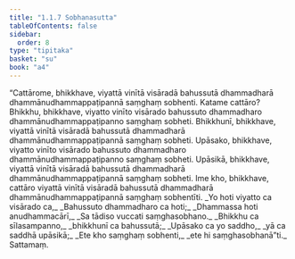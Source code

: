```yaml
---
title: "1.1.7 Sobhanasutta"
tableOfContents: false
sidebar:
  order: 8
type: "tipitaka"
basket: "su"
book: "a4"
---
```



<DynamicBreadcrumb />

<Division number="7" book="a4" bookNo="15" page="314">

<Paragraph number="44" book="a4">
“Cattārome, bhikkhave, viyattā vinītā visāradā bahussutā dhammadharā dhammānudhammappaṭipannā saṃghaṃ sobhenti. Katame cattāro? Bhikkhu, bhikkhave, viyatto vinīto visārado bahussuto dhammadharo dhammānudhammappaṭipanno saṃghaṃ sobheti. Bhikkhunī, bhikkhave, viyattā vinītā visāradā bahussutā dhammadharā dhammānudhammappaṭipannā saṃghaṃ sobheti. Upāsako, bhikkhave, viyatto vinīto visārado bahussuto dhammadharo dhammānudhammappaṭipanno saṃghaṃ sobheti. Upāsikā, bhikkhave, viyattā vinītā visāradā bahussutā dhammadharā dhammānudhammappaṭipannā saṃghaṃ sobheti. Ime kho, bhikkhave, cattāro viyattā vinītā visāradā bahussutā dhammadharā dhammānudhammappaṭipannā saṃghaṃ sobhentīti.
</Paragraph>

<Paragraph number="45" type="verses" book="a4">
_Yo hoti viyatto ca visārado ca,_  
_Bahussuto dhammadharo ca hoti;_  
_Dhammassa hoti anudhammacārī,_  
_Sa tādiso vuccati saṃghasobhano._  

</Paragraph>

<Paragraph number="46" type="verses" book="a4">
_Bhikkhu ca sīlasampanno,_  
_bhikkhunī ca bahussutā;_  
_Upāsako ca yo saddho,_  
_yā ca saddhā upāsikā;_  
_Ete kho saṃghaṃ sobhenti,_  
_ete hi saṃghasobhanā”ti._  


</Paragraph>
</Division>

<Paragraph number="47" type="center" book="a4">
Sattamaṃ.
</Paragraph>